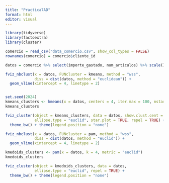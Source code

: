 ```yaml
---
title: "Practica7AD"
format: html
editor: visual
---
```


```r
library(tidyverse)
library(factoextra)
library(cluster)
```

```r
comercio = read_csv("data_comercio.csv", show_col_types = FALSE)
rownames(comercio) = comercio$cliente_id

datos = comercio %>% select(importe_gastado, num_articulos) %>% scale()

fviz_nbclust(x = datos, FUNcluster = kmeans, method = "wss",
             diss = dist(datos, method = "euclidean")) +
  geom_vline(xintercept = 4, linetype = 2)


set.seed(2024)
kmeans_clusters <- kmeans(x = datos, centers = 4, iter.max = 100, nstart = 100, algorithm = "Lloyd")
kmeans_clusters

fviz_cluster(object = kmeans_clusters, data = datos, show.clust.cent = TRUE,
             ellipse.type = "euclid", star.plot = TRUE, repel = TRUE) +
  theme_bw() + theme(legend.position = "none")
```

```r
fviz_nbclust(x = datos, FUNcluster = pam, method = "wss",
             diss = dist(datos, method = "euclid")) +
  geom_vline(xintercept = 4, linetype = 2)

kmedoids_clusters <- pam(x = datos, k = 4, metric = "euclid")
kmedoids_clusters

fviz_cluster(object = kmedoids_clusters, data = datos,
             ellipse.type = "euclid", repel = TRUE) +
  theme_bw() + theme(legend.position = "none")
```



